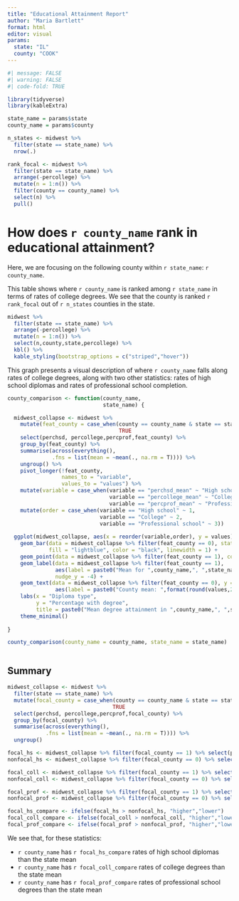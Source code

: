 ```yaml
---
title: "Educational Attainment Report"
author: "Maria Bartlett"
format: html
editor: visual
params:
  state: "IL"
  county: "COOK"
---
```


```r
#| message: FALSE
#| warning: FALSE
#| code-fold: TRUE

library(tidyverse)
library(kableExtra)

state_name = params$state
county_name = params$county

n_states <- midwest %>%
  filter(state == state_name) %>%
  nrow(.)

rank_focal <- midwest %>%
  filter(state == state_name) %>%
  arrange(-percollege) %>%
  mutate(n = 1:n()) %>%
  filter(county == county_name) %>%
  select(n) %>%
  pull()

```

# How does `r county_name` rank in educational attainment?

Here, we are focusing on the following county within `r state_name`: `r county_name`.

This table shows where `r county_name` is ranked among `r state_name` in terms of rates of college degrees. We see that the county is ranked `r rank_focal` out of `r n_states` counties in the state.

```r

midwest %>%
  filter(state == state_name) %>%
  arrange(-percollege) %>%
  mutate(n = 1:n()) %>%
  select(n,county,state,percollege) %>%
  kbl() %>%
  kable_styling(bootstrap_options = c("striped","hover"))

```

This graph presents a visual description of where `r county_name` falls along rates of college degrees, along with two other statistics: rates of high school diplomas and rates of professional school completion.

```r

county_comparison <- function(county_name,
                              state_name) {

  midwest_collapse <- midwest %>%
    mutate(feat_county = case_when(county == county_name & state == state_name ~ 1,
                                   TRUE                                        ~ 0)) %>%
    select(perchsd, percollege,percprof,feat_county) %>%
    group_by(feat_county) %>%
    summarise(across(everything(), 
              .fns = list(mean = ~mean(., na.rm = T)))) %>%
    ungroup() %>%
    pivot_longer(!feat_county,
                 names_to = "variable",
                 values_to = "values") %>%
    mutate(variable = case_when(variable == "perchsd_mean" ~ "High school",
                                variable == "percollege_mean" ~ "College",
                                variable == "percprof_mean" ~ "Professional school")) %>%
    mutate(order = case_when(variable == "High school" ~ 1,
                             variable == "College" ~ 2,
                             variable == "Professional school" ~ 3))
  
  ggplot(midwest_collapse, aes(x = reorder(variable,order), y = values)) +
    geom_bar(data = midwest_collapse %>% filter(feat_county == 0), stat = "identity", 
             fill = "lightblue", color = "black", linewidth = 1) +
    geom_point(data = midwest_collapse %>% filter(feat_county == 1), color = "red", size = 1) +
    geom_label(data = midwest_collapse %>% filter(feat_county == 1), 
               aes(label = paste0("Mean for ",county_name,", ",state_name,": ",format(round(values,2),nsmall = 2),"%")), 
               nudge_y = -4) +
    geom_text(data = midwest_collapse %>% filter(feat_county == 0), y = -2,
               aes(label = paste0("County mean: ",format(round(values,2),nsmall = 2),"%"))) +
    labs(x = "Diploma type",
         y = "Percentage with degree",
         title = paste0("Mean degree attainment in ",county_name,", ",state_name," compared to all other midwest counties")) +
    theme_minimal()
    
}

county_comparison(county_name = county_name, state_name = state_name)



```

## Summary

```r

midwest_collapse <- midwest %>%
  filter(state == state_name) %>%
  mutate(focal_county = case_when(county == county_name & state == state_name ~ 1,
                                 TRUE                                         ~ 0)) %>%
  select(perchsd, percollege,percprof,focal_county) %>%
  group_by(focal_county) %>%
  summarise(across(everything(), 
            .fns = list(mean = ~mean(., na.rm = T)))) %>%
  ungroup()

focal_hs <- midwest_collapse %>% filter(focal_county == 1) %>% select(perchsd_mean) %>% pull()
nonfocal_hs <- midwest_collapse %>% filter(focal_county == 0) %>% select(perchsd_mean) %>% pull()

focal_coll <- midwest_collapse %>% filter(focal_county == 1) %>% select(percollege_mean) %>% pull()
nonfocal_coll <- midwest_collapse %>% filter(focal_county == 0) %>% select(percollege_mean) %>% pull()

focal_prof <- midwest_collapse %>% filter(focal_county == 1) %>% select(percprof_mean) %>% pull()
nonfocal_prof <- midwest_collapse %>% filter(focal_county == 0) %>% select(percprof_mean) %>% pull()

focal_hs_compare <- ifelse(focal_hs > nonfocal_hs, "higher","lower")
focal_coll_compare <- ifelse(focal_coll > nonfocal_coll, "higher","lower")
focal_prof_compare <- ifelse(focal_prof > nonfocal_prof, "higher","lower")

```

We see that, for these statistics:

-   `r county_name` has `r focal_hs_compare` rates of high school diplomas than the state mean
-   `r county_name` has `r focal_coll_compare` rates of college degrees than the state mean
-   `r county_name` has `r focal_prof_compare` rates of professional school degrees than the state mean
